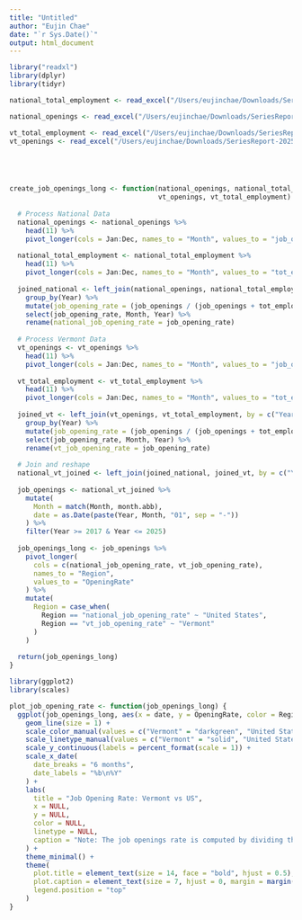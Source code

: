 ```yaml
---
title: "Untitled"
author: "Eujin Chae"
date: "`r Sys.Date()`"
output: html_document
---
```


```r

library("readxl")
library(dplyr)
library(tidyr)

national_total_employment <- read_excel("/Users/eujinchae/Downloads/SeriesReport-20250427155333_253620.xlsx", skip = 12)

national_openings <- read_excel("/Users/eujinchae/Downloads/SeriesReport-20250427145716_d40f32.xlsx", skip = 12)

vt_total_employment <- read_excel("/Users/eujinchae/Downloads/SeriesReport-20250427160324_e92654.xlsx", skip = 12)
vt_openings <- read_excel("/Users/eujinchae/Downloads/SeriesReport-20250427150652_c99188.xlsx", skip = 12)





create_job_openings_long <- function(national_openings, national_total_employment,
                                     vt_openings, vt_total_employment) {
  
  # Process National Data
  national_openings <- national_openings %>%
    head(11) %>%
    pivot_longer(cols = Jan:Dec, names_to = "Month", values_to = "job_openings")
  
  national_total_employment <- national_total_employment %>%
    head(11) %>%
    pivot_longer(cols = Jan:Dec, names_to = "Month", values_to = "tot_employment")
  
  joined_national <- left_join(national_openings, national_total_employment, by = c("Year", "Month")) %>%
    group_by(Year) %>%
    mutate(job_opening_rate = (job_openings / (job_openings + tot_employment)) * 100) %>%
    select(job_opening_rate, Month, Year) %>%
    rename(national_job_opening_rate = job_opening_rate)
  
  # Process Vermont Data
  vt_openings <- vt_openings %>%
    head(11) %>%
    pivot_longer(cols = Jan:Dec, names_to = "Month", values_to = "job_openings")
  
  vt_total_employment <- vt_total_employment %>%
    head(11) %>%
    pivot_longer(cols = Jan:Dec, names_to = "Month", values_to = "tot_employment")
  
  joined_vt <- left_join(vt_openings, vt_total_employment, by = c("Year", "Month")) %>%
    group_by(Year) %>%
    mutate(job_opening_rate = (job_openings / (job_openings + tot_employment)) * 100) %>%
    select(job_opening_rate, Month, Year) %>%
    rename(vt_job_opening_rate = job_opening_rate)
  
  # Join and reshape
  national_vt_joined <- left_join(joined_national, joined_vt, by = c("Year", "Month"))
  
  job_openings <- national_vt_joined %>%
    mutate(
      Month = match(Month, month.abb),
      date = as.Date(paste(Year, Month, "01", sep = "-"))
    ) %>%
    filter(Year >= 2017 & Year <= 2025)
  
  job_openings_long <- job_openings %>%
    pivot_longer(
      cols = c(national_job_opening_rate, vt_job_opening_rate),
      names_to = "Region",
      values_to = "OpeningRate"
    ) %>%
    mutate(
      Region = case_when(
        Region == "national_job_opening_rate" ~ "United States",
        Region == "vt_job_opening_rate" ~ "Vermont"
      )
    )
  
  return(job_openings_long)
}

```

```r
library(ggplot2)
library(scales)

plot_job_opening_rate <- function(job_openings_long) {
  ggplot(job_openings_long, aes(x = date, y = OpeningRate, color = Region, linetype = Region)) +
    geom_line(size = 1) +
    scale_color_manual(values = c("Vermont" = "darkgreen", "United States" = "orange")) +
    scale_linetype_manual(values = c("Vermont" = "solid", "United States" = "dashed")) +
    scale_y_continuous(labels = percent_format(scale = 1)) +
    scale_x_date(
      date_breaks = "6 months",
      date_labels = "%b\n%Y"
    ) +
    labs(
      title = "Job Opening Rate: Vermont vs US",
      x = NULL,
      y = NULL,
      color = NULL,
      linetype = NULL,
      caption = "Note: The job openings rate is computed by dividing the number of job openings\nby the sum of employment and job openings and multiplying that quotient by 100.\nSource: U.S. Bureau of Labor Statistics."
    ) +
    theme_minimal() +
    theme(
      plot.title = element_text(size = 14, face = "bold", hjust = 0.5),
      plot.caption = element_text(size = 7, hjust = 0, margin = margin(t = 10)),
      legend.position = "top"
    )
}

```

